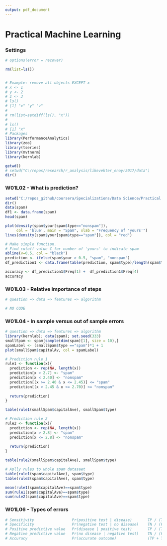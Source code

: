 ```yaml
---
output: pdf_document
---
```


# Practical Machine Learning

### Settings
```r

# options(error = recover)

rm(list=ls())


# Example: remove all objects EXCEPT x
# x <- 1
# y <- 2
# z <- 3
# ls()
# [1] "x" "y" "z"
# 
# rm(list=setdiff(ls(), "x"))
# 
# ls()
# [1] "x"
# Packages
library(PerformanceAnalytics)
library(zoo)
library(tseries)
library(mvtnorm)
library(kernlab)

getwd()
# setwd("C:/repos/research/r_analysis/likevekter_enoyr2017/data")
dir()

```

### W01L02 - What is prediction?
```r




setwd("C:/repos_github/coursera/Specializations/Data Science/Practical Machine Learning")
dir()
data(spam)
df1 <- data.frame(spam)
head(spam)

plot(density(spam$your[spam$type=="nonspam"]),
     col = 'blue', main = "Spam", xlab = "Frequency of 'yours'")
lines(density(spam$your[spam$type=="spam"]), col = "red")

# Make simple function.
# Find cutoff value C for number of 'yours' to indicate spam
abline(v=0.5, col = "black")
prediction <- ifelse(spam$your > 0.5, "spam", "nonspam")
df_prediction1 <- data.frame(table(prediction, spam$type)/length(spam$type))

accuracy <- df_prediction1$Freq[1] +  df_prediction1$Freq[4]
accuracy

```

### W01L03 - Relative importance of steps
```r

# question => data => features => algorithm

# NO CODE
```


### W01L04 - In sample versus out of sample errors
```r

# question => data => features => algorithm
library(kernlab); data(spam); set.seed(333)
smallSpam <- spam[sample(dim(spam)[1], size = 10),]
spamLabel <- (smallSpam$type =="spam")*1 + 1
plot(smallSpam$capitalAv, col = spamLabel)

# Prediction rule 1
rule1 <- function(x){
  prediction <- rep(NA, length(x))
  prediction[x > 2.7] <- "spam"
  prediction[x < 2.40] <- "nonspam"
  prediction[(x >= 2.40 & x <= 2.45)] <= "spam"
  prediction[(x > 2.45 & x <= 2.70)] <= "nonspam"
  
  return(prediction)
}

table(rule1(smallSpam$capitalAve), smallSpam$type)

# Prediction rule 2
rule2 <- function(x){
  prediction <- rep(NA, length(x))
  prediction[x > 2.8] <- "spam"
  prediction[x <= 2.8] <- "nonspam"
  
  return(prediction)
}

table(rule2(smallSpam$capitalAve), smallSpam$type)

# Aplly rules to whole spam datasaet
table(rule1(spam$capitalAve), spam$type)
table(rule2(spam$capitalAve), spam$type)

mean(rule1(spam$capitalAve)==spam$type)
sum(rule1(spam$capitalAve)==spam$type)
sum(rule2(spam$capitalAve)==spam$type)

```


### W01L06 - Types of errors
```r

# Sensitivity                 Pr(positive test | disease)       TP / (TP + FN)
# Specificity                 Pr(negative test | no disease)    TN / (FP + TN)
# Positive predictive value   Pr(disease | positive test)       TP / (TP + FP)
# Negative predictive value   Pr(no disease | negative test)    TN / (FN + TN)
# Accuracy                    Pr(accurate outcome)              (TP + TN) / (TP + FP + TN + FN)









```